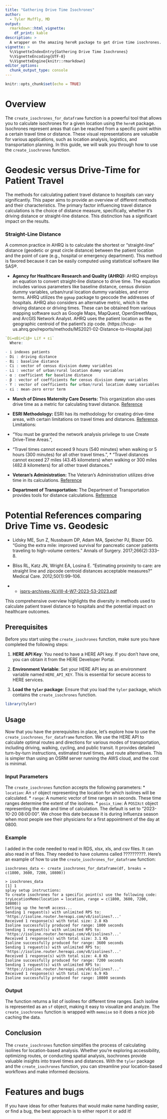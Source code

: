 ```yaml
---
title: "Gathering Drive Time Isochrones"
author: 
  - Tyler Muffly, MD
output: 
  rmarkdown::html_vignette:
    df_print: kable
description: >
  A wrapper on the amazing hereR package to get drive time isochrones.
vignette: >
  %\VignetteIndexEntry{Gathering Drive Time Isochrones}
  %\VignetteEncoding{UTF-8}
  %\VignetteEngine{knitr::rmarkdown}
editor_options: 
  chunk_output_type: console
---
```


```r
knitr::opts_chunk$set(echo = TRUE)
```

# Overview

The `create_isochrones_for_dataframe` function is a powerful tool that allows you to calculate isochrones for a given location using the `hereR` package. Isochrones represent areas that can be reached from a specific point within a certain travel time or distance. These visual representations are valuable for various applications, such as location analysis, logistics, and transportation planning. In this guide, we will walk you through how to use the `create_isochrones` function. 

# Geodesic versus Drive-Time for Patient Travel
The methods for calculating patient travel distance to hospitals can vary significantly. This paper aims to provide an overview of different methods and their characteristics. The primary factor influencing travel distance calculations is the choice of distance measure, specifically, whether it's driving distance or straight-line distance. This distinction has a significant impact on the results.

### Straight-Line Distance 
A common practice in AHRQ is to calculate the shortest or "straight-line" distance (geodetic or great circle distance) between the patient location and the point of care (e.g., hospital or emergency department). This method is favored because it can be easily computed using statistical software like SAS®.

- **Agency for Healthcare Research and Quality (AHRQ):** AHRQ employs an equation to convert straight-line distance to drive time. The equation includes various parameters like baseline distance, census division dummy variables, urban/rural location dummy variables, and error terms. AHRQ utilizes the `ggmap` package to geocode the addresses of hospitals. AHRQ also considers an alternative metric, which is the driving distance or driving times. These can be obtained from various mapping software such as Google Maps, MapQuest, OpenStreetMaps, and ArcGIS Network Analyst. AHRQ uses the patient location as the geographic centroid of the patient's zip code. (https://hcup-us.ahrq.gov/reports/methods/MS2021-02-Distance-to-Hospital.jsp)

```r
`Di=αBi+Ciβ+ LiΥ + εi`
  Where:

- i indexes patients
- Di : driving distance
- Bi : baseline distance
- Ci : vector of census division dummy variables
- Li : vector of urban/rural location dummy variables
- α : coefficient for baseline distance
- β : vector of coefficients for census division dummy variables
- Υ : vector of coefficients for urban/rural location dummy variables
- εi : mean-zero error term
```

- **March of Dimes Maternity Care Deserts:** This organization also uses drive time as a metric for calculating travel distance. [Reference](https://github.com/mufflyt/tyler/files/13433413/MaternityCareDesertsReport-TechnicalNotes.pdf)

- **ESRI Methodology:** ESRI has its methodology for creating drive-time areas, with certain limitations on travel times and distances. [Reference](https://doc.arcgis.com/en/arcgis-online/analyze/create-drive-time-areas.htm).  Limitations: 
* "You must be granted the network analysis privilege to use Create Drive-Time Areas.", 
* "Travel times cannot exceed 9 hours (540 minutes) when walking or 5 hours (300 minutes) for all other travel times.", * "Travel distances cannot exceed 27 miles (43.45 kilometers) when walking or 300 miles (482.8 kilometers) for all other travel distances."

- **Veteran's Administration:** The Veteran's Administration utilizes drive time in its calculations. [Reference](https://www.federalregister.gov/documents/2020/07/15/2020-14341/update-to-access-standards-drive-time-calculations)

- **Department of Transportation:** The Department of Transportation provides tools for distance calculations. [Reference](https://www.transportation.gov/priorities/equity/justice40/etc-explorer)

# Potential References comparing Drive Time vs. Geodesic

- Lidsky ME, Sun Z, Nussbaum DP, Adam MA, Speicher PJ, Blazer DG. "Going the extra mile: improved survival for pancreatic cancer patients traveling to high-volume centers." Annals of Surgery. 2017;266(2):333–8.

- Bliss RL, Katz JN, Wright EA, Losina E. "Estimating proximity to care: are straight line and zipcode centroid distances acceptable measures?" Medical Care. 2012;50(1):99–106.

- - [isprs-archives-XLVIII-4-W7-2023-53-2023.pdf](https://github.com/mufflyt/tyler/files/13433577/isprs-archives-XLVIII-4-W7-2023-53-2023.pdf)

This comprehensive overview highlights the diversity in methods used to calculate patient travel distance to hospitals and the potential impact on healthcare outcomes.


## Prerequisites
Before you start using the `create_isochrones` function, make sure you have completed the following steps:

1. **HERE API Key**: You need to have a HERE API key. If you don't have one, you can obtain it from the HERE Developer Portal.

2. **Environment Variable**: Set your HERE API key as an environment variable named `HERE_API_KEY`. This is essential for secure access to HERE services.

3. **Load the `tyler` package**: Ensure that you load the `tyler` package, which contains the `create_isochrones` function.

```r
library(tyler)
```

## Usage
Now that you have the prerequisites in place, let's explore how to use the `create_isochrones_for_dataframe` function.  We use the HERE API to calculate optimal routes and directions for various modes of transportation, including driving, walking, cycling, and public transit. It provides detailed turn-by-turn instructions, estimated travel times, and route alternatives.  This is simpler than using an OSRM server running the AWS cloud, and the cost is minimal.  

### Input Parameters
The `create_isochrones` function accepts the following parameters:
* `location`: An `sf` object representing the location for which isolines will be calculated.
* `range`: A numeric vector of time ranges in seconds. These time ranges determine the extent of the isolines.
* `posix_time`: A `POSIXct` object representing the date and time of calculation. The default is set to "2023-10-20 08:00:00".  We chose this date because it is during Influenza season when most people see their physicians for a first appointment of the day at 0800.  

### Example
I added in the code needed to read in RDS, xlsx, xls, and csv files.  It can also read in sf files.  They needed to have columns called ??????????.  Here's an example of how to use the `create_isochrones_for_dataframe` function:
```
isochrones_data <- create_isochrones_for_dataframe(df, breaks = c(1800, 3600, 7200, 10800))

> isochrones_data
[1] 1
splay setup instructions:
To create isochrones for a specific point(s) use the following code:
tryLocationMemo(location = location, range = c(1800, 3600, 7200, 10800))
Setting up the hereR access...
Sending 1 request(s) with unlimited RPS to: 'https://isoline.router.hereapi.com/v8/isolines?...'
Received 1 response(s) with total size: 2.8 Kb
Isoline successfully produced for range: 1800 seconds
Sending 1 request(s) with unlimited RPS to: 'https://isoline.router.hereapi.com/v8/isolines?...'
Received 1 response(s) with total size: 3.1 Kb
Isoline successfully produced for range: 3600 seconds
Sending 1 request(s) with unlimited RPS to: 'https://isoline.router.hereapi.com/v8/isolines?...'
Received 1 response(s) with total size: 4.8 Kb
Isoline successfully produced for range: 7200 seconds
Sending 1 request(s) with unlimited RPS to: 'https://isoline.router.hereapi.com/v8/isolines?...'
Received 1 response(s) with total size: 6.9 Kb
Isoline successfully produced for range: 10800 seconds
```

### Output

The function returns a list of isolines for different time ranges. Each isoline is represented as an `sf` object, making it easy to visualize and analyze. The `create_isochrones` function is wrapped with `memoise` so it does a nice job caching the data.  

## Conclusion

The `create_isochrones` function simplifies the process of calculating isolines for location-based analysis. Whether you're exploring accessibility, optimizing routes, or conducting spatial analysis, isochrones provide valuable insights into travel times and distances. With the `tyler` package and the `create_isochrones` function, you can streamline your location-based workflows and make informed decisions.

# Features and bugs
If you have ideas for other features that would make name handling easier, or find a bug, the best approach is to either report it or add it!
